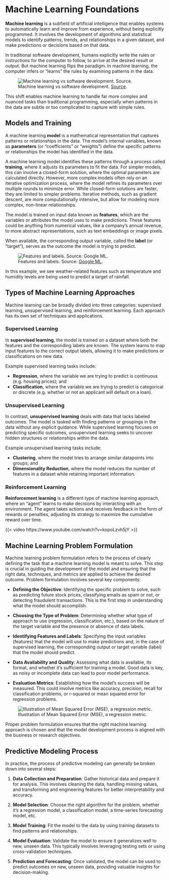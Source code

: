 # Machine Learning Foundations


**Machine learning** is a subfield of artificial intelligence that enables systems to automatically learn and improve from experience, without being explicitly programmed. It involves the development of algorithms and statistical models to identify patterns, trends, and relationships in a given dataset, and make predictions or decisions based on that data.


In traditional software development, humans explicitly write the rules or instructions for the computer to follow, to arrive at the desired result or output. But machine learning flips the paradigm. In machine learning, the computer infers or "learns" the rules by examining patterns in the data.

![Machine learning vs software development. [Source](https://www.avenga.com/wp-content/uploads/2021/12/image4-1.png).](./../../images/ml-vs-software.png)

<!--
![Machine learning vs software development. [Source](https://ttconsultants.com/software-machine-learning-patents-patentability-possibilities).](../../../images/ml-vs-software-bw.png)
-->

This shift enables machine learning to handle far more complex and nuanced tasks than traditional programming, especially when patterns in the data are subtle or too complicated to capture with simple rules.

## Models and Training


A machine learning **model** is a mathematical representation that captures patterns or relationships in the data. The model's internal variables, known as **parameters** (or "coefficients" or "weights") define the specific patterns or relationships the model has identified in the data.

A machine learning model identifies these patterns through a process called **training**, where it adjusts its parameters to fit the data. For simpler models, this can involve a closed-form solution, where the optimal parameters are calculated directly. However, more complex models often rely on an iterative optimization process, where the model refines its parameters over multiple rounds to minimize error.  While closed-form solutions are faster, they are limited to simpler problems. Iterative methods, such as gradient descent, are more computationally intensive, but allow for modeling more complex, non-linear relationships.

The model is trained on input data known as **features**, which are the variables or attributes the model uses to make predictions. These features could be anything from numerical values, like a company's annual revenue, to more abstract representations, such as text embeddings or image pixels.

When available, the corresponding output variable, called the **label** (or "target"), serves as the outcome the model is trying to predict.


![Features and labels. Source: [Google ML](https://developers.google.com/machine-learning/intro-to-ml/supervised).](./../../images/features-labels.png)

In this example, we see weather-related features such as temperature and humidity levels are being used to predict a target of rainfall.




## Types of Machine Learning Approaches

Machine learning can be broadly divided into three categories: supervised learning, unsupervised learning, and reinforcement learning. Each approach has its own set of techniques and applications.

### Supervised Learning

In **supervised learning**, the model is trained on a dataset where both the features and the corresponding labels are known. The system learns to map input features to the correct output labels, allowing it to make predictions or classifications on new data.

Example supervised learning tasks include:

  + **Regression**, where the variable we are trying to predict is continuous (e.g. housing prices); and
  + **Classification**, where the variable we are trying to predict is categorical or discrete (e.g. whether or not an applicant will default on a loan).


### Unsupervised Learning

In contrast, **unsupervised learning** deals with data that lacks labeled outcomes. The model is tasked with finding patterns or groupings in the data without any explicit guidance. While supervised learning focuses on predicting specific outcomes, unsupervised learning seeks to uncover hidden structures or relationships within the data.

Example unsupervised learning tasks include:

  + **Clustering**, where the model tries to arrange similar datapoints into groups; and
  + **Dimensionality Reduction**, where the model reduces the number of features in a dataset while retaining important information.


### Reinforcement Learning

**Reinforcement learning** is a different type of machine learning approach, where an "agent" learns to make decisions by interacting with an environment. The agent takes actions and receives feedback in the form of rewards or penalties, adjusting its strategy to maximize the cumulative reward over time.


{{< video https://www.youtube.com/watch?v=kopoLzvh5jY >}}


## Machine Learning Problem Formulation

Machine learning problem formulation refers to the process of clearly defining the task that a machine learning model is meant to solve. This step is crucial in guiding the development of the model and ensuring that the right data, techniques, and metrics are applied to achieve the desired outcome. Problem formulation involves several key components:

  + **Defining the Objective**: Identifying the specific problem to solve, such as predicting future stock prices, classifying emails as spam or not, or detecting fraudulent transactions. This is the first step in understanding what the model should accomplish.

  + **Choosing the Type of Problem**: Determining whether what type of approach to use (regression, classification, etc.), based on the nature of the target variable and the presence or absence of data labels.

  + **Identifying Features and Labels**: Specifying the input variables (features) that the model will use to make predictions and, in the case of supervised learning, the corresponding output or target variable (label) that the model should predict.

  + **Data Availability and Quality**: Assessing what data is available, its format, and whether it's sufficient for training a model. Good data is key, as noisy or incomplete data can lead to poor model performance.

  + **Evaluation Metrics**: Establishing how the model's success will be measured. This could involve metrics like accuracy, precision, recall for classification problems, or r-squared or mean squared error for regression problems.

![Illustration of Mean Squared Error (MSE), a regression metric.](./../../images/mse-eq.png)

Proper problem formulation ensures that the right machine learning approach is chosen and that the model development process is aligned with the business or research objectives.



## Predictive Modeling Process

In practice, the process of predictive modeling can generally be broken down into several steps:

  1. **Data Collection and Preparation**: Gather historical data and prepare it for analysis. This involves cleaning the data, handling missing values, and transforming and engineering features for better interpretability and accuracy.

  2. **Model Selection**: Choose the right algorithm for the problem, whether it's a regression model, a classification model, a time-series forecasting model, etc.

  3. **Model Training**: Fit the model to the data by using training datasets to find patterns and relationships.

  4. **Model Evaluation**: Validate the model to ensure it generalizes well to new, unseen data. This typically involves leveraging testing sets or using cross-validation techniques.

  5. **Prediction and Forecasting**: Once validated, the model can be used to predict outcomes on new, unseen data, providing valuable insights for decision-making.
